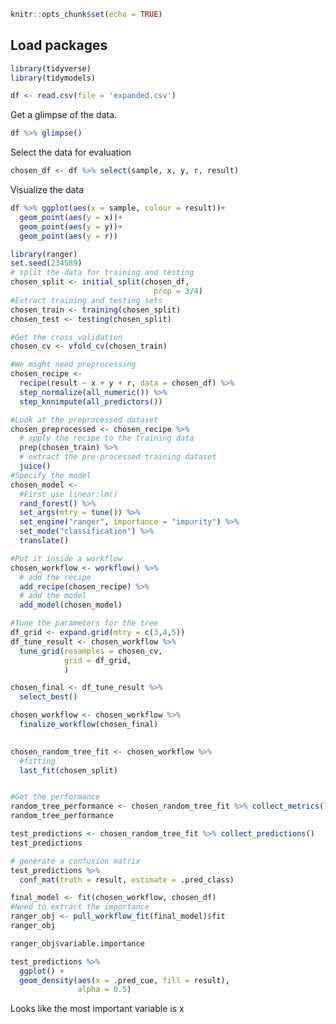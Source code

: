 ```{r setup, include=FALSE}
knitr::opts_chunk$set(echo = TRUE)
```

## Load packages

```{r, load_packages}
library(tidyverse)
library(tidymodels)
```

```{r, read_glimpse_data}
df <- read.csv(file = 'expanded.csv')
```

Get a glimpse of the data.  

```{r, check_glimpse}
df %>% glimpse()
```

Select the data for evaluation 

```{r, make_chosen_data}
chosen_df <- df %>% select(sample, x, y, r, result)
```

Visualize the data
```{r, visualize}
df %>% ggplot(aes(x = sample, colour = result))+
  geom_point(aes(y = x))+
  geom_point(aes(y = y))+
  geom_point(aes(y = r))
```
```{r, random_forest}
library(ranger)
set.seed(234589)
# split the data for training and testing
chosen_split <- initial_split(chosen_df, 
                                prop = 3/4)
#Extract training and testing sets
chosen_train <- training(chosen_split)
chosen_test <- testing(chosen_split)

#Get the cross validation
chosen_cv <- vfold_cv(chosen_train)

#We might need preprocessing
chosen_recipe <-
  recipe(result ~ x + y + r, data = chosen_df) %>% 
  step_normalize(all_numeric()) %>% 
  step_knnimpute(all_predictors())

#Look at the preprocessed dataset
chosen_preprocessed <- chosen_recipe %>%
  # apply the recipe to the training data
  prep(chosen_train) %>%
  # extract the pre-processed training dataset
  juice()
#Specify the model
chosen_model <- 
  #First use linear:lm()
  rand_forest() %>%
  set_args(mtry = tune()) %>% 
  set_engine("ranger", importance = "impurity") %>%
  set_mode("classification") %>% 
  translate()

#Put it inside a workflow
chosen_workflow <- workflow() %>%
  # add the recipe
  add_recipe(chosen_recipe) %>%
  # add the model
  add_model(chosen_model)

#Tune the parameters for the tree
df_grid <- expand.grid(mtry = c(3,4,5))
df_tune_result <- chosen_workflow %>% 
  tune_grid(resamples = chosen_cv,
            grid = df_grid,
            )

chosen_final <- df_tune_result %>% 
  select_best()

chosen_workflow <- chosen_workflow %>%
  finalize_workflow(chosen_final)
  

chosen_random_tree_fit <- chosen_workflow %>%
  #fitting
  last_fit(chosen_split)


#Get the performance
random_tree_performance <- chosen_random_tree_fit %>% collect_metrics()
random_tree_performance

test_predictions <- chosen_random_tree_fit %>% collect_predictions()
test_predictions

# generate a confusion matrix
test_predictions %>% 
  conf_mat(truth = result, estimate = .pred_class)

```


```{r, get_final_model}
final_model <- fit(chosen_workflow, chosen_df)
#Need to extract the importance
ranger_obj <- pull_workflow_fit(final_model)$fit
ranger_obj

ranger_obj$variable.importance

test_predictions %>%
  ggplot() +
  geom_density(aes(x = .pred_cue, fill = result), 
               alpha = 0.5)
```
Looks like the most important variable is x


